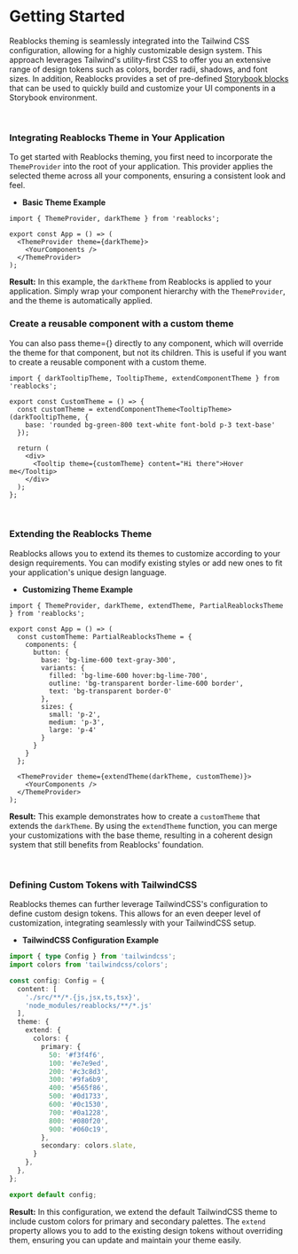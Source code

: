 
<Meta title="Docs/Theme/Getting Started" />

# Getting Started
Reablocks theming is seamlessly integrated into the Tailwind CSS configuration, allowing for a highly customizable design system.
This approach leverages Tailwind's utility-first CSS to offer you an extensive range of design tokens such as colors, border radii, shadows, and font sizes.
In addition, Reablocks provides a set of pre-defined [Storybook blocks](?path=/docs/docs-theme-blocks--docs) that can be used to quickly build and customize your UI components in a Storybook environment.

&nbsp;

### Integrating Reablocks Theme in Your Application
To get started with Reablocks theming, you first need to incorporate the `ThemeProvider` into the root of your application.
This provider applies the selected theme across all your components, ensuring a consistent look and feel.

- **Basic Theme Example**

```tsx
import { ThemeProvider, darkTheme } from 'reablocks';

export const App = () => (
  <ThemeProvider theme={darkTheme}>
    <YourComponents />
  </ThemeProvider>
);
```
**Result:** In this example, the `darkTheme` from Reablocks is applied to your application.
Simply wrap your component hierarchy with the `ThemeProvider`, and the theme is automatically applied.

### Create a reusable component with a custom theme
You can also pass theme={} directly to any component, which will override the theme for that component, but not its children.
This is useful if you want to create a reusable component with a custom theme.

```tsx
import { darkTooltipTheme, TooltipTheme, extendComponentTheme } from 'reablocks';

export const CustomTheme = () => {
  const customTheme = extendComponentTheme<TooltipTheme>(darkTooltipTheme, {
    base: 'rounded bg-green-800 text-white font-bold p-3 text-base'
  });

  return (
    <div>
      <Tooltip theme={customTheme} content="Hi there">Hover me</Tooltip>
    </div>
  );
};
```

&nbsp;

### Extending the Reablocks Theme
Reablocks allows you to extend its themes to customize according to your design requirements.
You can modify existing styles or add new ones to fit your application's unique design language.

- **Customizing Theme Example**

```tsx
import { ThemeProvider, darkTheme, extendTheme, PartialReablocksTheme } from 'reablocks';

export const App = () => (
  const customTheme: PartialReablocksTheme = {
    components: {
      button: {
        base: 'bg-lime-600 text-gray-300',
        variants: {
          filled: 'bg-lime-600 hover:bg-lime-700',
          outline: 'bg-transparent border-lime-600 border',
          text: 'bg-transparent border-0'
        },
        sizes: {
          small: 'p-2',
          medium: 'p-3',
          large: 'p-4'
        }
      }
    }
  };

  <ThemeProvider theme={extendTheme(darkTheme, customTheme)}>
    <YourComponents />
  </ThemeProvider>
);
```
**Result:** This example demonstrates how to create a `customTheme` that extends the `darkTheme`.
By using the `extendTheme` function, you can merge your customizations with the base theme, resulting in a coherent design system that still benefits from Reablocks' foundation.

&nbsp;

### Defining Custom Tokens with TailwindCSS
Reablocks themes can further leverage TailwindCSS's configuration to define custom design tokens.
This allows for an even deeper level of customization, integrating seamlessly with your TailwindCSS setup.

- **TailwindCSS Configuration Example**

```ts
import { type Config } from 'tailwindcss';
import colors from 'tailwindcss/colors';

const config: Config = {
  content: [
    './src/**/*.{js,jsx,ts,tsx}',
    'node_modules/reablocks/**/*.js'
  ],
  theme: {
    extend: {
      colors: {
        primary: {
          50: '#f3f4f6',
          100: '#e7e9ed',
          200: '#c3c8d3',
          300: '#9fa6b9',
          400: '#565f86',
          500: '#0d1733',
          600: '#0c1530',
          700: '#0a1228',
          800: '#080f20',
          900: '#060c19',
        },
        secondary: colors.slate,
      }
    },
  },
};

export default config;

```
**Result:** In this configuration, we extend the default TailwindCSS theme to include custom colors for primary and secondary palettes.
The `extend` property allows you to add to the existing design tokens without overriding them, ensuring you can update and maintain your theme easily.
